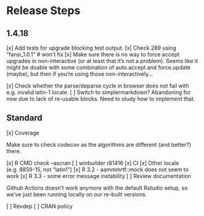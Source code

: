 # Release Steps

## 1.4.18

[x] Add tests for upgrade blocking test output.
[x] Check 289 using "fansi_1.0.1"  # won't fix
[x] Make sure there is no way to force accept upgrades in non-interactive (or at
    least that it's not a problem).  Seems like it might be doable with some
    combination of auto.accept and force.update (maybe), but then if you're
    using those non-interactively...

[x] Check whether the parse/deparse cycle in browser does not fail with e.g.
    invalid latin-1 locale.
[ ] Switch to simplermarkdown?  Abandoning for now due to lack of re-usable
    blocks.  Need to study how to implement that.

## Standard

[x] Coverage

Make sure to check codecov as the algorithms are different (and better?) there.

[x] R CMD check --ascran
[ ] winbuilder    r81416
[x] CI
[x] Other locale (e.g. 8859-15, not "latin1")
[x] R 3.2 - aammmrtf::mock does not seem to work
[x] R 3.3 - some error message instability
[ ] Review documentation

Github Actions doesn't work anymore with the default Rstudio setup, so we've
just been running locally on our re-built versions.

[ ] Revdep
[ ] CRAN policy

